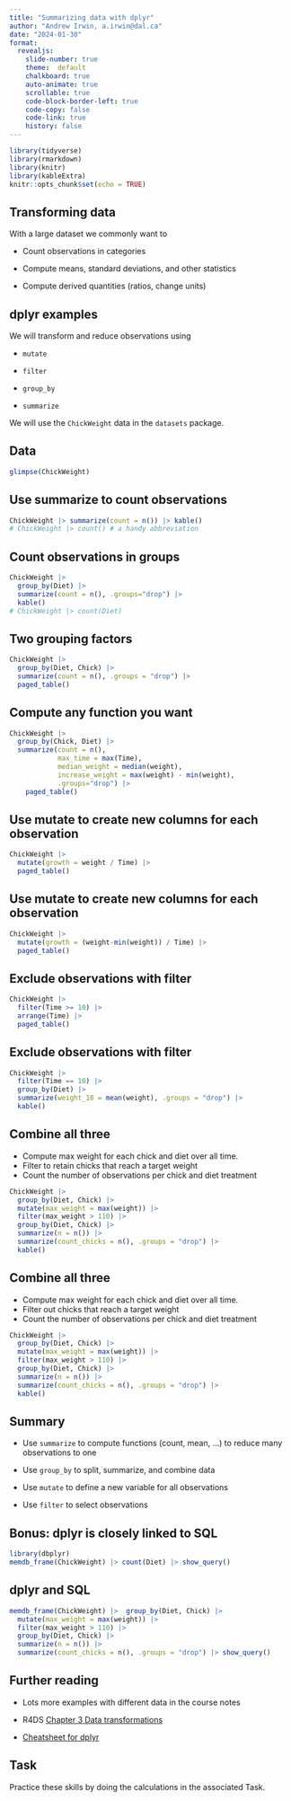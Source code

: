 ```yaml
---
title: "Summarizing data with dplyr"
author: "Andrew Irwin, a.irwin@dal.ca"
date: "2024-01-30"
format:
  revealjs:
    slide-number: true
    theme:  default
    chalkboard: true
    auto-animate: true
    scrollable: true
    code-block-border-left: true
    code-copy: false
    code-link: true
    history: false
---
```


```r
library(tidyverse)
library(rmarkdown)
library(knitr)
library(kableExtra)
knitr::opts_chunk$set(echo = TRUE)
```

## Transforming data

With a large dataset we commonly want to 

* Count observations in categories

* Compute means, standard deviations, and other statistics

* Compute derived quantities (ratios, change units) 



## dplyr examples

We will transform and reduce observations using 

* `mutate`

* `filter`

* `group_by`

* `summarize`

We will use the `ChickWeight` data in the `datasets` package.

## Data {.smaller}

```r
glimpse(ChickWeight)
```

## Use summarize to count observations

```r
ChickWeight |> summarize(count = n()) |> kable()
# ChickWeight |> count() # a handy abbreviation
```

## Count observations in groups

```r
ChickWeight |>
  group_by(Diet) |> 
  summarize(count = n(), .groups="drop") |>
  kable()
# ChickWeight |> count(Diet)
```


## Two grouping factors {.smaller}

```r
ChickWeight |>
  group_by(Diet, Chick) |> 
  summarize(count = n(), .groups = "drop") |>
  paged_table()
```

## Compute any function you want {.smaller}

```r
ChickWeight |>
  group_by(Chick, Diet) |> 
  summarize(count = n(), 
            max_time = max(Time), 
            median_weight = median(weight),
            increase_weight = max(weight) - min(weight),
            .groups="drop") |>
    paged_table()
```

## Use mutate to create new columns for each observation {.smaller}

```r
ChickWeight |> 
  mutate(growth = weight / Time) |>
  paged_table()
```

## Use mutate to create new columns for each observation {.smaller}

```r
ChickWeight |>
  mutate(growth = (weight-min(weight)) / Time) |>
  paged_table()
```

## Exclude observations with filter {.smaller}

```r
ChickWeight |> 
  filter(Time >= 10) |> 
  arrange(Time) |>
  paged_table()
```


## Exclude observations with filter {.smaller}

```r
ChickWeight |> 
  filter(Time == 10) |> 
  group_by(Diet) |> 
  summarize(weight_10 = mean(weight), .groups = "drop") |>
  kable()
```

## Combine all three

* Compute max weight for each chick and diet over all time.
* Filter to retain chicks that reach a target weight
* Count the number of observations per chick and diet treatment

```r
ChickWeight |>
  group_by(Diet, Chick) |>
  mutate(max_weight = max(weight)) |>
  filter(max_weight > 110) |>
  group_by(Diet, Chick) |>
  summarize(n = n()) |>
  summarize(count_chicks = n(), .groups = "drop") |>
  kable()
```

## Combine all three

* Compute max weight for each chick and diet over all time.
* Filter out chicks that reach a target weight
* Count the number of observations per chick and diet treatment

```r
ChickWeight |> 
  group_by(Diet, Chick) |>
  mutate(max_weight = max(weight)) |>
  filter(max_weight > 110) |>
  group_by(Diet, Chick) |>
  summarize(n = n()) |>
  summarize(count_chicks = n(), .groups = "drop") |>
  kable()
```


## Summary

* Use `summarize` to compute functions (count, mean, ...) to reduce many observations to one

* Use `group_by` to split, summarize, and combine data

* Use `mutate` to define a new variable for all observations

* Use `filter` to select observations

## Bonus: dplyr is closely linked to SQL

```r
library(dbplyr)
memdb_frame(ChickWeight) |> count(Diet) |> show_query()
```

## dplyr and SQL

```r
memdb_frame(ChickWeight) |>  group_by(Diet, Chick) |>
  mutate(max_weight = max(weight)) |>
  filter(max_weight > 110) |>
  group_by(Diet, Chick) |>
  summarize(n = n()) |>
  summarize(count_chicks = n(), .groups = "drop") |> show_query()
```

## Further reading

* Lots more examples with different data in the course notes

* R4DS [Chapter 3 Data transformations](https://r4ds.hadley.nz/data-transform)

* [Cheatsheet for dplyr](https://www.rstudio.com/wp-content/uploads/2015/02/data-wrangling-cheatsheet.pdf)

## Task

Practice these skills by doing the calculations in the associated Task.

